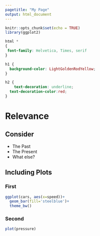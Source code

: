 ```yaml
---
pagetitle: "My Page"
output: html_document
---
```


```r
knitr::opts_chunk$set(echo = TRUE)
library(ggplot2)
```


```css
html *
{
 font-family: Helvetica, Times, serif
}

h1 {
  background-color: LightGoldenRodYellow;
}

h2 {
    text-decoration: underline;
  text-decoration-color:red;
}

```

# Relevance

## Consider

- The Past
- The Present
- What else?


## Including Plots {.tabset}

### First


```r
ggplot(cars, aes(x=speed))+
  geom_bar(fill='steelblue')+
  theme_bw()
```

### Second

```r
plot(pressure)
```


